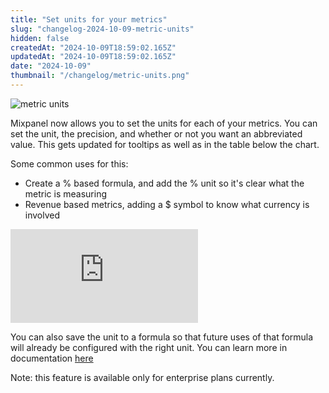 ```yaml
---
title: "Set units for your metrics"
slug: "changelog-2024-10-09-metric-units"
hidden: false
createdAt: "2024-10-09T18:59:02.165Z"
updatedAt: "2024-10-09T18:59:02.165Z"
date: "2024-10-09"
thumbnail: "/changelog/metric-units.png"
---
```

![metric units](/changelog/metric-units.png)

Mixpanel now allows you to set the units for each of your metrics. You can set the unit, the precision, and whether or not you want an abbreviated value. This gets updated for tooltips as well as in the table below the chart.

Some common uses for this:
- Create a % based formula, and add the % unit so it's clear what the metric is measuring
- Revenue based metrics, adding a $ symbol to know what currency is involved

<div style={{position: 'relative', paddingBottom: '64.90384615384616%', height: 0}}>
    <iframe src="https://www.loom.com/embed/da48de90f0fb4e72872b401cad8ed18f"
        frameBorder="0"
        webkitallowfullscreen="true" mozallowfullscreen="true" allowFullScreen
        style={{position: 'absolute', 'top': 0, 'left': 0, 'width': '100%', 'height': '100%'}}>
    </iframe>
</div>

You can also save the unit to a formula so that future uses of that formula will already be configured with the right unit. You can learn more in documentation [here](/docs/features/chart-customization#metric-units)

Note: this feature is available only for enterprise plans currently.
